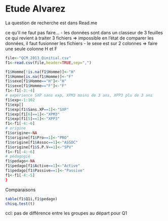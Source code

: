Etude Alvarez
========================================================

La question de recherche est dans Read.me

ce qu'il ne faut pas faire...
- les données sont dans un classeur de 3 feuilles ce qui revient à traiter 3 fichiers => impossible en l'état de comparer les données, il faut fusionner les fichiers
- le sexe est sur 2 colonnes => faire une seule colonne H et F

```r
file<-"QCM_2013_Qinitial.csv"
f1<-read.csv(file,header=TRUE,sep=",")

f1$Homme[!is.na(f1$Homme)]<-"H"
f1$Homme[is.na(f1$Homme)]<-"F"
f1$sexe[f1$Homme=="H"]<-"H"
f1$sexe[f1$Homme=="F"]<-"F"
f1<-f1[-3:-4]
# expérience SXP sans exp, XPM3 moins de 3 ans, XPP3 plu de 3 ans
f1$exp<-1:102
f1$exp[]
f1$exp[f1$Sans.XP==1]<-"SXP"
f1$exp[f1[6]==1]<-"XPM3"
f1$exp[f1[5]==1]<-"XPP3"
f1<-f1[-4:-6]
# origine
f1$origine<-NA
f1$origine[f1$Pro==1]<-"PRO"
f1$origine[f1$Assoc==1]<-"ASSOC"
f1$origine[f1$S.P.V==1]<-"SPV"
f1<-f1[-4:-6]
# pédagogie
f1$pedago<-NA
f1$pedago[f1$Active==1]<-"Active"
f1$pedago[f1$Passive==1]<-"Passive"
f1<-f1[-4:-5]
}
```

Comparaisons
```r
table(f1$Q1i,f1$pedago)
chisq.test(t)
```
ccl: pas de différence entre les groupes au départ pour Q1
